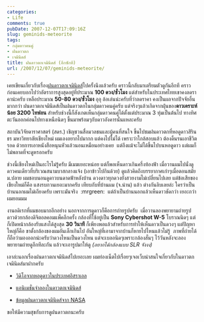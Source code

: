 ```yaml
---
categories:
- Life
comments: true
pubDate: 2007-12-07T17:09:16Z
slug: geminids-meteorite
tags:
- กลุ่มดาวคนคู่
- ฝนดาวตก
- เจมินิดส์
title: ฝนดาวตกเจมินิดส์ (อีกซักที)
url: /2007/12/07/geminids-meteorite/
---
```


เคยเขียนเกี่ยวกับเรื่อง[ฝนดาวตกเจมินิดส์](https://armno.in.th/20071107/nextmeteorshower/)ไปครั้งนึงแล้วครับ คราวนี้กลับมาเตรียมตัวดูกันอีกที คราวก่อนเคยบอกไปว่าอัตราการสูงสุดอยู่ที่ประมาณ **100 ดวง/ชั่วโมง** แต่สำหรับในประเทศไทยเขาคงลดราคาน่ะครับ เหลือประมาณ **50-80 ดวง/ชั่วโมง** อุอุ ล้อเล่นน่ะครับที่ว่าลดราคา คงเป็นผลจากปัจจัยอื่นมากกว่า ฝนดาวตกเจมินิดส์เป็นฝนดาวตกในกลุ่มดาวคนคู่ครับ แต่จริงๆแล้วเกิดจากฝุ่นของ**ดาวเคราะห์น้อย 3200 ไทฟอน** สำหรับช่วงนี้ก็สังเกตเห็นกลุ่มดาวคนคู่ได้ตั้งแต่ประมาณ 3 ทุ่มเป็นต้นไป ทางทิศตะวันออกค่อนไปทางเหนือนิดๆ ขึ้นมาพร้อมๆกับดาวอังคารนั่นแหละครับ

สถาบันวิจัยดาราศาสตร์ (สดร.) เชิญชวนสื่อมวลชนและผู้คนที่สนใจ ขึ้นไปชมฝนดาวตกที่หอดูดาวสิรินธร มหาวิทยาลัยเชียงใหม่ ผมเองอยากไปมากก แต่คงไปไม่ได้ เพราะว่าใกล้สอบแล้ว ต้องดิ้นรนเอาชีวิตรอด ด้วยการเอาหนังสือหนุนหัวแล้วนอนเหมือนอย่างเคย  แต่ถึงแม้จะไม่ได้ขึ้นไปบนหอดูดาว แต่ผมก็ไม่พลาดที่จะดูหรอกครับ

ช่วงนี้เชียงใหม่เป็นอะไรไม่รู้ครับ มีเมฆเยอะหน่อย แต่ก็พอเห็นดาวเกินครึ่งท้องฟ้า เมื่อวานผมไปนั่งดูดาวคนเดียวที่บริเวณสนามบาสกลางแจ้ง (เอาข้าวไปกินด้วย) ดูแล้วคิดถึงบรรยากาศเก่าๆเมื่อตอนสมัยม.ปลาย ผมชอบนอนดูดาวบนดาดฟ้าหลังบ้าน ดวงดาวทุกดวงยังสวยงามไม่เปลี่ยนไปเลย แต่ข้อเสียของเชียงใหม่ก็คือ แสงรบกวนเยอะมากครับ เทียบกับที่บ้านผม (จ.น่าน) แล้ว ต่างกันลิบเลยล่ะ ใครว่าเป็นบ้านนอกผมไม่เถียงครับ เพราะมันจริง  :mrgreen:  แต่ถ้าเป็นบ้านนอกแล้วเห็นดาวชัดกว่า เยอะกว่า ผมยอมมม

งานอดิเรกที่ผมชอบมากอีกอย่าง นอกจากการดูดาวก็คือการถ่ายรูปครับ  เมื่อวานลองพยายามถ่ายรูปดาวด้วยกล้องดิจิตอลคอมแพ็คอีกครั้ง กล้องที่ใช้อยู่เป็น **Sony Cybershot W-5** โบราณนิดๆ แต่ก็เปิดหน้ากล้องรับแสงได้สูงสุด **30 วินาที** ก็เพียงพอแล้วสำหรับการทำให้เห็นดาวเป็นดวงๆ แต่ปัญหาใหญ่ก็คือ ขาตั้งกล้องของผมอันเล็กเกินไป อันใหญ่ที่เอามาจากบ้านก็หายไปไหนแล้วไม่รู้  ภาพที่ถ่ายได้ก็ถือว่ามองออกน่ะครับว่าดวงไหนเป็นดวงไหน แต่จะเบลอนิดๆเพราะกล้องสั่นๆ ไว้วันหลังจะลองพยายามถ่ายดูอีกทีละกัน แล้วจะเอารูปมาให้ดู _(อยากได้กล้องแบบ SLR จังงง)_

เอาล่ะนอกเรื่องฝนดาวตกเจมินิดส์ไปเยอะเลย ผมท่องเน็ตไปเรื่อยๆเจอเว็บน่าสนใจเกี่ยวกับในดาวตกเจมินิดส์มาฝากครับ




  * [วิดิโอจากหอดูดาวในประเทศอิสราเอล](http://www.bareket-astro.com/live/meteor/gemenids.html)


  * [แอนิเมชั่นจำลองในดาวตกเจมินิดส์](http://www.shadowandsubstance.com/)


  * [ข้อมูลฝนดาวตกเจมินิดส์จาก NASA](http://science.nasa.gov/headlines/y2007/03dec_asteroidshower.htm)


ขอให้มีความสุขกับการดูฝนดาวตกนะครับ

